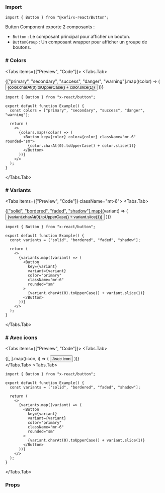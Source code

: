 ### Import

```tsx filename="Exemple.tsx"
import { Button } from "@xefi/x-react/Button";
```

Button Component exporte 2 composants :

- `Button` : Le composant principal pour afficher un bouton.
- `ButtonGroup` : Un composant wrapper pour afficher un groupe de boutons.

<h3 className="font-bold text-xl mt-10"># Colors</h3>

<Tabs items={["Preview", "Code"]}>
 <Tabs.Tab>
      <div className="border border-border rounded-lg px-4 py-6">
   {["primary", "secondary", "success", "danger", "warning"].map((color) => (
     <Button key={color} color={color} className="mr-6" rounded="sm">
       {color.charAt(0).toUpperCase() + color.slice(1)}
     </Button>
   ))}
   </div>
 </Tabs.Tab>
 <Tabs.Tab>

```tsx filename="Exemple.tsx"
import { Button } from "x-react/button";

export default function Example() {
  const colors = ["primary", "secondary", "success", "danger", "warning"];

  return (
    <>
      {colors.map((color) => (
        <Button key={color} color={color} className="mr-6" rounded="sm">
          {color.charAt(0).toUpperCase() + color.slice(1)}
        </Button>
      ))}
    </>
  );
}
```

 </Tabs.Tab>
</Tabs>

<h3 className="font-bold text-xl mt-10"># Variants</h3>

<Tabs items={["Preview", "Code"]} className="mt-6">
 <Tabs.Tab>
     <div className="border border-border rounded-lg px-4 py-6">
   {["solid", "bordered", "faded", "shadow"].map((variant) => (
     <Button key={variant} variant={variant} color="primary" className="mr-6" rounded="sm">
       {variant.charAt(0).toUpperCase() + variant.slice(1)}
     </Button>
   ))}
   </div>
 </Tabs.Tab>
 <Tabs.Tab>

```tsx filename="Exemple.tsx"
import { Button } from "x-react/button";

export default function Example() {
  const variants = ["solid", "bordered", "faded", "shadow"];

  return (
    <>
      {variants.map((variant) => (
        <Button
          key={variant}
          variant={variant}
          color="primary"
          className="mr-6"
          rounded="sm"
        >
          {variant.charAt(0).toUpperCase() + variant.slice(1)}
        </Button>
      ))}
    </>
  );
}
```

 </Tabs.Tab>
</Tabs>

<h3 className="font-bold text-xl mt-10"># Avec icons</h3>

<Tabs items={["Preview", "Code"]}>
 <Tabs.Tab>
     <div className="border border-border rounded-lg px-4 py-6">
   {[<IconPlus />, <IconTrash />].map((icon, i) => (
     <Button key={i} color="primary" className="mr-6" rounded="sm" startContent={icon}>
      Avec icon
     </Button>
   ))}
     </div>
 </Tabs.Tab>
 <Tabs.Tab>

```tsx filename="Exemple.tsx"
import { Button } from "x-react/button";

export default function Example() {
  const variants = ["solid", "bordered", "faded", "shadow"];

  return (
    <>
      {variants.map((variant) => (
        <Button
          key={variant}
          variant={variant}
          color="primary"
          className="mr-6"
          rounded="sm"
        >
          {variant.charAt(0).toUpperCase() + variant.slice(1)}
        </Button>
      ))}
    </>
  );
}
```

 </Tabs.Tab>
</Tabs>

### Props

<Table />


